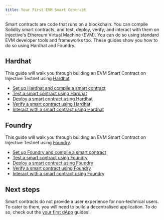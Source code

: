 ```yaml
---
title: Your First EVM Smart Contract
---
```


Smart contracts are code that runs on a blockchain.
You can compile Solidity smart contracts,
and test, deploy, verify, and interact with them on Injective's Ethereum Virtual Machine (EVM).
You can do so using standard EVM developer tools and frameworks too.
These guides show you how to do so using Hardhat and Foundry.

## Hardhat

This guide will walk you through building an EVM Smart Contract on Injective Testnet using [Hardhat](https://hardhat.org/).

* [Set up Hardhat and compile a smart contract](./compile-hardhat.md)
* [Test a smart contract using Hardhat](./test-hardhat.md)
* [Deploy a smart contract using Hardhat](./deploy-hardhat.md)
* [Verify a smart contract using Hardhat](./verify-hardhat.md)
* [Interact with a smart contract using Hardhat](./interact-hardhat.md)

## Foundry

This guide will walk you through building an EVM Smart Contract on Injective Testnet using [Foundry](https://getfoundry.sh/).

* [Set up Foundry and compile a smart contract](./compile-foundry.md)
* [Test a smart contract using Foundry](./test-foundry.md)
* [Deploy a smart contract using Foundry](./deploy-foundry.md)
* [Verify a smart contract using Foundry](./verify-foundry.md)
* [Interact with a smart contract using Foundry](./interact-foundry.md)

## Next steps

Smart contracts do not provide a user experience for non-technical users.
To cater to them, you will need to build a decentralised application.
To do so, check out the [your first dApp](../dapps/) guides!
